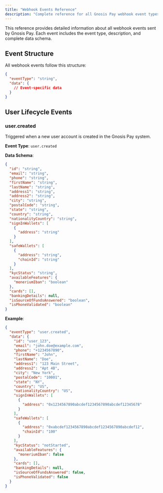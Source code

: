 ```yaml
---
title: "Webhook Events Reference"
description: "Complete reference for all Gnosis Pay webhook event types and their data schemas."
---
```


This reference provides detailed information about all webhook events sent by Gnosis Pay. Each event includes the event type, description, and complete data schema.

## Event Structure

All webhook events follow this structure:

```json
{
  "eventType": "string",
  "data": {
    // Event-specific data
  }
}
```

## User Lifecycle Events

### user.created

Triggered when a new user account is created in the Gnosis Pay system.

**Event Type**: `user.created`

**Data Schema**:

```json
{
  "id": "string",
  "email": "string",
  "phone": "string",
  "firstName": "string",
  "lastName": "string",
  "address1": "string",
  "address2": "string",
  "city": "string",
  "postalCode": "string",
  "state": "string",
  "country": "string",
  "nationalityCountry": "string",
  "signInWallets": [
    {
      "address": "string"
    }
  ],
  "safeWallets": [
    {
      "address": "string",
      "chainId": "string"
    }
  ],
  "kycStatus": "string",
  "availableFeatures": {
    "moneriumIban": "boolean"
  },
  "cards": [],
  "bankingDetails": null,
  "isSourceOfFundsAnswered": "boolean",
  "isPhoneValidated": "boolean"
}
```

**Example**:

```json
{
  "eventType": "user.created",
  "data": {
    "id": "user_123",
    "email": "john.doe@example.com",
    "phone": "+1234567890",
    "firstName": "John",
    "lastName": "Doe",
    "address1": "123 Main Street",
    "address2": "Apt 4B",
    "city": "New York",
    "postalCode": "10001",
    "state": "NY",
    "country": "US",
    "nationalityCountry": "US",
    "signInWallets": [
      {
        "address": "0x1234567890abcdef1234567890abcdef12345678"
      }
    ],
    "safeWallets": [
      {
        "address": "0xabcdef1234567890abcdef1234567890abcdef12",
        "chainId": "100"
      }
    ],
    "kycStatus": "notStarted",
    "availableFeatures": {
      "moneriumIban": false
    },
    "cards": [],
    "bankingDetails": null,
    "isSourceOfFundsAnswered": false,
    "isPhoneValidated": false
  }
}
```

